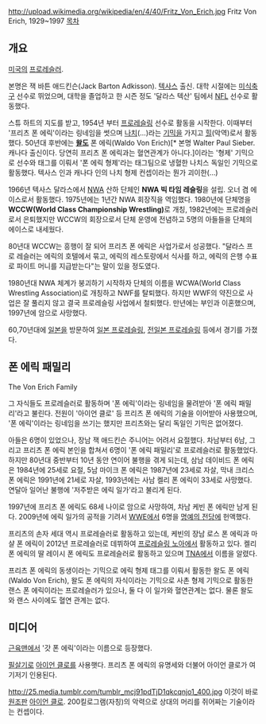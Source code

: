 http://upload.wikimedia.org/wikipedia/en/4/40/Fritz_Von_Erich.jpg
Fritz Von Erich, 1929~1997
[[목차]]
== 개요 ==
[[미국]]의 [[프로레슬러]].

본명은 잭 바튼 애드킨슨(Jack Barton Adkisson). [[텍사스]] 출신. 대학 시절에는 [[미식축구]] 선수로 뛰었으며, 대학을 졸업하고 한 시즌 정도 '달라스 텍산' 팀에서 [[NFL]] 선수로 활동했다.

스튜 하트의 지도를 받고, 1954년 부터 [[프로레슬링]] 선수로 활동을 시작한다. 이때부터 '프리츠 폰 에릭'이라는 링네임을 썻으며 [[나치]](...)라는 [[기믹]]을 가지고 [[힐]](악역)로서 활동했다. 50년대 후반에는 '''[[왈도]]''' 폰 에릭(Waldo Von Erich)[* 본명 Walter Paul Sieber. 캐나다 출신이다. 당연히 프리츠 폰 에릭과는 혈연관계가 아니다.]이라는 '형제' 기믹으로 선수와 태그를 이뤄서 '폰 에릭 형제'라는 태그팀으로 냉혈한 나치스 독일인 기믹으로 활동했다. 텍사스 인과 캐나다 인의 나치 형제 컨셉이라는 뭔가 괴이한(...)

1966년 텍사스 달라스에서 [[NWA]] 산하 단체인 '''NWA 빅 타임 레슬링'''을 설립. 오너 겸 에이스로서 활동했다. 1975년에는 1년간 NWA 회장직을 역임했다. 1980년에 단체명을 '''WCCW(World Class Championship Wrestling)'''로 개칭, 1982년에는 프로레슬러로서 은퇴했지만 WCCW의 회장으로서 단체 운영에 전념하고 5명의 아들들을 단체의 에이스로 내세웠다.

80년대 WCCW는 흥행이 잘 되어 프리츠 폰 에릭은 사업가로서 성공했다. "달라스 프로 레슬러는 에릭의 호텔에서 묶고, 에릭의 레스토랑에서 식사를 하고, 에릭의 은행 수표로 파이트 머니를 지급받는다"는 말이 있을 정도였다.

1980년대 NWA 체계가 붕괴하기 시작하자 단체의 이름을 WCWA(World Class Wrestling Association)로 개칭하고 NWF를 탈퇴했다. 하지만 WWF의 약진으로 사업은 잘 풀리지 않고 결국 프로레슬링 사업에서 철퇴했다. 만년에는 부인과 이혼했으며, 1997년에 암으로 사망했다.

60,70년대에 [[일본]]을 방문하여 [[일본 프로레슬링]], [[전일본 프로레슬링]] 등에서 경기를 가졌다.

== 폰 에릭 패밀리 ==
The Von Erich Family

그 자식들도 프로레슬러로 활동하며 '폰 에릭'이라는 링네임을 물려받아 '폰 에릭 패밀리'라고 불린다. 전원이 '아이언 클로' 등 프리츠 폰 에릭의 기술을 이어받아 사용했으며, '폰 에릭'이라는 링네임을 쓰기는 했지만 프리츠와는 달리 독일인 기믹은 없어졌다.

아들은 6명이 있었으나, 장남 잭 애드킨슨 주니어는 어려서 요절했다. 차남부터 6남, 그리고 프리츠 폰 에릭 본인을 합쳐서 6명이 '폰 에릭 패밀리'로 프로레슬러로 활동했었다. 하지만 80년대 중반부터 10년 동안 연이어 불행을 겪게 되는데, 삼남 데이비드 폰 에릭은 1984년에 25세로 요절, 5남 마이크 폰 에릭은 1987년에 23세로 자살, 막내 크리스 폰 에릭은 1991년에 21세로 자살, 1993년에는 사남 켈리 폰 에릭이 33세로 사망했다. 연달아 일어난 불행에 '저주받은 에릭 일가'라고 불리게 된다.

1997년에 프리츠 폰 에릭도 68세 나이로 암으로 사망하여, 차남 케빈 폰 에릭만 남게 된다. 2009년에 에릭 일가의 공적을 기려서 [[WWE]]에서 6명을 [[명예의 전당]]에 헌액했다.

프리츠의 손자 세대 역시 프로레슬러로 활동하고 있는데, 케빈의 장남 로스 폰 에릭과 마샬 폰 에릭이 2012년 프로레슬러로 데뷔하여 [[프로레슬링 노아]]에서 활동하고 있다. 켈리 폰 에릭의 딸 레이시 폰 에릭도 프로레슬러로 활동하고 있으며 [[TNA]]에서 이름을 알렸다.

프리츠 폰 에릭의 동생이라는 기믹으로 에릭 형제 태그를 이뤄서 활동한 왈도 폰 에릭(Waldo Von Erich), 왈도 폰 에릭의 자식이라는 기믹으로 사촌 형제 기믹으로 활동한 랜스 폰 에릭이라는 프로레슬러가 있으나, 둘 다 이 일가와 혈연관계는 없다. 물론 왈도와 랜스 사이에도 혈연 관계는 없다.

== 미디어 ==
[[근육맨]]에서 '갓 폰 에릭'이라는 이름으로 등장했다.

[[필살기]]로 [[아이언 클로]]를 사용햇다. 프리츠 폰 에릭의 유명세와 더불어 아이언 클로가 여기저기 인용된다.

http://25.media.tumblr.com/tumblr_mcj91pdTjD1qkcqnjo1_400.jpg
이것이 바로 [[원조]]판 [[아이언 클로]]. 200킬로그램(자칭)의 악력으로 상대의 머리를 쥐어짜는 기술이라는 컨셉이다.
